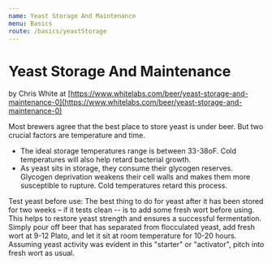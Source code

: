 ```yaml
---
name: Yeast Storage And Maintenance
menu: Basics
route: /basics/yeastStorage
---
```



# Yeast Storage And Maintenance
by Chris White at [https://www.whitelabs.com/beer/yeast-storage-and-maintenance-0](https://www.whitelabs.com/beer/yeast-storage-and-maintenance-0)

Most brewers agree that the best place to store yeast is under beer. But two crucial factors are temperature and time.

* The ideal storage temperatures range is between 33-38oF.  Cold temperatures will also help retard bacterial growth.
* As yeast sits in storage, they consume their glycogen reserves.  Glycogen deprivation weakens their cell walls and makes them more susceptible to rupture. Cold temperatures retard this process.

Test yeast before use:
The best thing to do for yeast after it has been stored for two weeks – if it tests clean -- is to add some fresh wort before using.  This helps to restore yeast strength and ensures a successful fermentation.  Simply pour off beer that has separated from flocculated yeast, add fresh wort at 9-12 Plato, and let it sit at room temperature for 10-20 hours. Assuming yeast activity was evident in this "starter" or "activator", pitch into fresh wort as usual.

